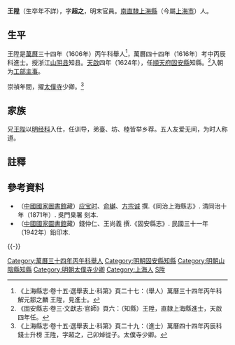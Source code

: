 {{明清人物信息框
| 姓名 = 王陞
| 原名 =
| 圖片名稱= 王陞.jpg
| 圖片大小 = 300px
| 圖片說明 = 《松江邦彦图》之王陞像
| 最高職務 = 太僕寺少卿
| 國家 = 大明
| 爵位 =
| 籍貫 = [[南直隸|南直隸]][[松江府|松江府]][[華亭縣|華亭縣]]
| 族裔 = 漢族
| 旗籍 = 
| 字號 = 字超之
| 室名 = 
| 諡號 = 
| 出生日期 = 生年不詳
| 出生地點 = 
| 逝世日期 = 卒年不詳
| 逝世地點 = 
| 墓葬 =
| 配偶 =
| 親屬 = 
| 出身 = 
*萬曆四十四年丙辰科同進士出身
| 經歷 = 
| 著作 =
}}
'''王陞'''（生卒年不詳），字'''超之'''，明末官員。[[南直隸|南直隸]][[上海縣|上海縣]]（今屬[[上海市|上海市]]）人。

==生平==
王陞是[[萬曆|萬曆]]三十四年（1606年）丙午科舉人<ref>《上海縣志·卷十五·選舉表上·科第》頁二十七：（舉人）萬曆三十四年丙午科 解元鄒之麟 王陞，見進士。</ref>，萬曆四十四年（1616年）考中丙辰科進士。授浙江[[山阴县|山阴县]]知县。[[天啟|天啟]]四年（1624年），任[[順天府|順天府]][[固安縣|固安縣]]知縣。<ref>《固安縣志·卷三·文獻志·官師》頁六：（知縣）王陞，直隸上海縣進士，天啟四年任。</ref>入朝为[[工部|工部]][[主事|主事]]。

崇禎年間，擢[[太僕寺|太僕寺]]少卿。<ref>《上海縣志·卷十五·選舉表上·科第》頁二十九：（進士）萬曆四十四年丙辰科錢士升榜 王陞，字超之，己卯焯從子。太僕寺少卿。</ref>

==家族==
兄[[王陛|王陛]]以[[明经科|明经科]]入仕，任训导，弟臺、坊、稑皆举乡荐。五人友爱无间，为时人称道。

==註釋==
{{reflist}}

==參考資料==
*（[[中國國家圖書館|中國國家圖書館]]藏）[[应宝时|应宝时]]、[[俞樾|俞樾]]、[[方宗诚|方宗诚]] 撰.《同治上海縣志》. 清同治十年（1871年）. 吳門臬署 刻本.
*（[[中國國家圖書館|中國國家圖書館]]藏）錢仲仁、王尚義 撰.《固安縣志》. 民國三十一年（1942年）鉛印本.

{{-}}
{{start box}}
{{s-off}} 
{{s-before|[[张捷_(明朝)|张捷]]}}
{{s-title|山陰縣知縣|1616年-1618年}}
{{s-after|[[范鑛|范鑛]]}}
{{succession box|[[程宇龍|程宇龍]]|[[王之鼎|王之鼎]]|[[順天府|順天府]][[固安縣知縣列表|固安縣知縣]]|<small>天啟四年（1624年）上任</small>}}
{{end box}}

{{萬曆四十四年丙辰科殿試金榜}}
{{DEFAULTSORT:Wang王}}
[[Category:萬曆三十四年丙午科舉人|Category:萬曆三十四年丙午科舉人]]
[[Category:明朝固安縣知縣|Category:明朝固安縣知縣]]
[[Category:明朝山陰縣知縣|Category:明朝山陰縣知縣]]
[[Category:明朝太僕寺少卿|Category:明朝太僕寺少卿]]
[[Category:上海人|Category:上海人]]
[[Category:王姓|S陞]]